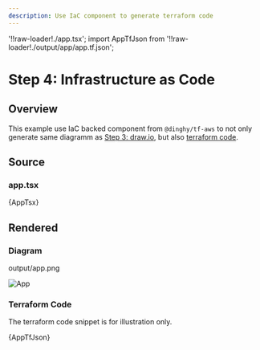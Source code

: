 ```yaml
---
description: Use IaC component to generate terraform code
---
```


'!!raw-loader!./app.tsx'; import AppTfJson from
'!!raw-loader!./output/app/app.tf.json';

# Step 4: Infrastructure as Code

## Overview

This example use IaC backed component from `@dinghy/tf-aws`
to not only generate same diagramm as
[Step 3: draw.io](../step-3-draw-io/README.mdx), but also
[terraform code](#terraform-code).

## Source

### app.tsx

<CodeBlock language="tsx" title="app.tsx">{AppTsx}</CodeBlock>

## Rendered

### Diagram

output/app.png

![App](./output/app.png)

### Terraform Code

The terraform code snippet is for illustration only.

<CodeBlock language="json" title="output/app/app.tf.json">{AppTfJson}</CodeBlock>
